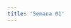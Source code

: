 ```yaml
---
title: 'Semana 01'
---
```



<Title title={frontmatter.title} />

# Paréntesis válidos

Dada una cadena **s** que sólo contiene los caracteres `(`, `)`, `{`, `}`, `[` y `]`, determine si la cadena de entrada es válida.

Una cadena de entrada es válida si

<List
  items={[
    'Los corchetes abiertos deben estar cerrados por el mismo tipo de corchetes.',
    'Los corchetes abiertos deben cerrarse en el orden correcto.',
    'Cada corchete cerrado tiene su correspondiente corchete abierto del mismo tipo.',
  ]}
/>

## Ejemplos

### Ejemplo 1:

<Code
  code={`Input: s = "()"
Output: true`}
/>

### Ejemplo 2:

<Code
  code={`Input: s = "()[]{}"
Output: true`}
/>

### Ejemplo 3:

<Code
  code={`Input: s = "(]"
Output: false`}
/>

## Link del problema

[Link](https://leetcode.com/problems/valid-parentheses/)

## Mi solucion

<CodeSandpack
  client:load
  code={`/**
 * @param {string} s
 * @return {boolean}
 */
var isValid = function (s) {
  let stack = [];
  for (let z of s) {
    if (z === '(' || z === '[' || z === '{') {
      stack.push(z);
    } else {
      let latest = stack[stack.length - 1];
      console.log(latest);
      if (
        (z === ')' && latest === '(') ||
        (z === ']' && latest === '[') ||
        (z === '}' && latest === '{')
      ) {
        stack.pop();
      } else {
        return false;
      }
    }
  }
  return stack.length === 0
};
`}
/>

# Encantos de Elyses

Como futura maga, Elyse necesita practicar algunos trucos básicos. Tiene una pila de cartas que quiere manipular.

Para facilitar las cosas, sólo utiliza las cartas del 1 al 10, de modo que su pila de cartas puede representarse mediante una matriz de números. La posición de una carta determinada corresponde a su índice en la matriz. Esto significa que la posición 0 se refiere a la primera carta, la posición 1 a la segunda carta, etc.

## Tarea 1: Recuperar una tarjeta de una pila

Para elegir una carta, devuelve la carta en la posición índice de la pila dada.

```js
const position = 2;
getItem([1, 2, 4, 1], position);
// => 4
```

### Mi solucion

<CodeSandpack
  code={`function getItem(cards, position) {
  return cards[position]
}`}
  client:load
/>

## Tarea 2: Cambiar una carta de la pila

Realice algún juego de manos e intercambie la carta en la posición del índice con la carta de sustitución suministrada. Devuelve la pila ajustada.

```js
const position = 2;
const replacementCard = 6;
setItem([1, 2, 4, 1], position, replacementCard);
// => [1, 2, 6, 1]
```

### Mi solucion

<CodeSandpack
  code={`function setItem(cards, position, replacementCard) {
  cards.splice(position, 1, replacementCard)
  return cards
}`}
  client:load
/>

## Tarea 3: Inserte una carta en la parte superior de la pila

Haga aparecer una carta insertando una nueva carta en la parte superior de la pila. Devuelve la pila ajustada.

```js
const newCard = 8;
insertItemAtTop([5, 9, 7, 1], newCard);
// => [5, 9, 7, 1, 8]
```

### Mi solucion

<CodeSandpack
  code={`function insertItemAtTop(cards, newCard) {
  cards.push(newCard)
  return cards
}`}
  client:load
/>

## Tarea 4: Retirar una carta de la pila

Hacer desaparecer una carta eliminando la carta en la posición dada de la pila. Devuelve la pila ajustada.

```js
const position = 2;
removeItem([3, 2, 6, 4, 8], position);
// => [3, 2, 4, 8]
```

### Mi solucion

<CodeSandpack
  code={`function removeItem(cards, position) {
  cards.splice(position, 1)
  return cards
}`}
  client:load
/>

## Tarea 5: Retira la carta superior de la pila

Haga desaparecer una carta retirando la carta de la parte superior de la pila. Devuelve la pila ajustada.

```js
removeItemFromTop([3, 2, 6, 4, 8]);
// => [3, 2, 6, 4]
```

### Mi solucion

<CodeSandpack
  code={`function removeItemFromTop(cards) {
  cards.pop()
  return cards
}`}
  client:load
/>

## Tarea 6: Inserte una carta en la parte inferior de la pila

Haga aparecer una carta insertando una nueva carta en la parte inferior de la pila. Devuelve la pila ajustada.

```js
const newCard = 8;
insertItemAtBottom([5, 9, 7, 1], newCard);
// => [8, 5, 9, 7, 1]
```

### Mi solucion

<CodeSandpack
  code={`function insertItemAtBottom(cards, newCard) {
  cards.unshift(newCard)
  return cards
}`}
  client:load
/>

## Tarea 7: Retirar una carta del fondo de la pila

Haga desaparecer una carta retirando la carta de la parte inferior de la pila. Devuelve la pila ajustada.

```js
removeItemAtBottom([8, 5, 9, 7, 1]);
// => [5, 9, 7, 1]
```

### Mi solucion

<CodeSandpack
  code={`function removeItemAtBottom(cards) {
  cards.shift()
  return cards
}`}
  client:load
/>

## Tarea 8: Comprobar el tamaño de la pila

Comprueba si el tamaño de la pila es igual o no a stackSize.

```js
const stackSize = 4;
checkSizeOfStack([3, 2, 6, 4, 8], stackSize);
// => false
```

### Mi solucion

<CodeSandpack
  code={`function checkSizeOfStack(cards, stackSize) {
  if(cards.length === stackSize){
    return true
  } else {
    return false
  }
}`}
  client:load
/>
